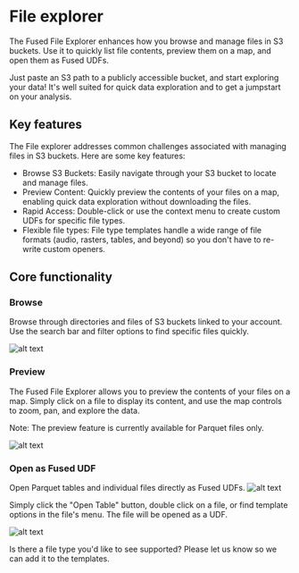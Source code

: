 # File explorer



The Fused File Explorer enhances how you browse and manage files in S3 buckets. Use it to quickly list file contents, preview them on a map, and open them as Fused UDFs.

Just paste an S3 path to a publicly accessible bucket, and start exploring your data! It's well suited for quick data exploration and to get a jumpstart on your analysis. 


## Key features

The File explorer addresses common challenges associated with managing files in S3 buckets. Here are some key features:

- Browse S3 Buckets: Easily navigate through your S3 bucket to locate and manage files.
- Preview Content: Quickly preview the contents of your files on a map, enabling quick data exploration without downloading the files.
- Rapid Access: Double-click or use the context menu to create custom UDFs for specific file types. 
- Flexible file types: File type templates handle a wide range of file formats (audio, rasters, tables, and beyond) so you don't have to re-write custom openers.

## Core functionality

### Browse

Browse through directories and files of S3 buckets linked to your account. Use the search bar and filter options to find specific files quickly.

![alt text](image-2.png)


### Preview

The Fused File Explorer allows you to preview the contents of your files on a map. Simply click on a file to display its content, and use the map controls to zoom, pan, and explore the data.

Note: The preview feature is currently available for Parquet files only.

![alt text](image-1.png)

### Open as Fused UDF

Open Parquet tables and individual files directly as Fused UDFs. 
![alt text](image.png)

Simply click the "Open Table" button, double click on a file, or find template options in the file's menu. The file will be opened as a UDF. 

![alt text](image-3.png)

Is there a file type you'd like to see supported? Please let us know so we can add it to the templates.

